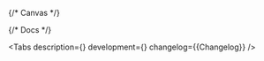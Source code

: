 

<Meta title='Components/NextSelect' component={NextSelect} id='NextSelect' />

{/* Canvas */}

{/* Docs */}

<ComponentHeader
    name='NextSelect'
    children='Используется для индикации выполнения команды пользователя.'
/>

<Tabs
    description={<Description />}
    development={<Development />}
    changelog={<Markdown>{Changelog}</Markdown>}
/>
